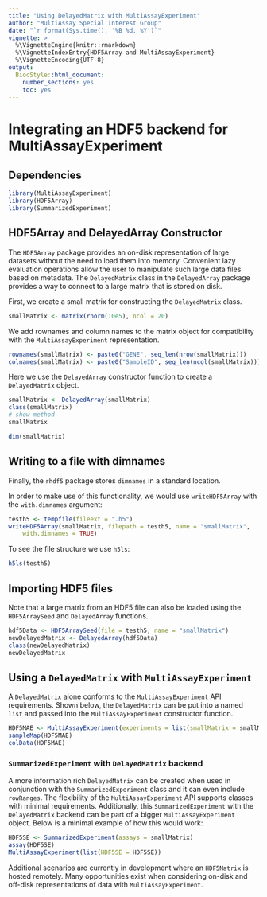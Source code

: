 ```yaml
---
title: "Using DelayedMatrix with MultiAssayExperiment"
author: "MultiAssay Special Interest Group"
date: "`r format(Sys.time(), '%B %d, %Y')`"
vignette: >
  %\VignetteEngine{knitr::rmarkdown}
  %\VignetteIndexEntry{HDF5Array and MultiAssayExperiment}
  %\VignetteEncoding{UTF-8}
output:
  BiocStyle::html_document:
    number_sections: yes
    toc: yes
---
```


# Integrating an HDF5 backend for MultiAssayExperiment

## Dependencies

```r
library(MultiAssayExperiment)
library(HDF5Array)
library(SummarizedExperiment)
```

## HDF5Array and DelayedArray Constructor

The `HDF5Array` package provides an on-disk representation of large datasets
without the need to load them into memory. Convenient lazy evaluation
operations allow the user to manipulate such large data files based on
metadata. The `DelayedMatrix` class in the `DelayedArray` package provides a
way to connect to a large matrix that is stored on disk.

First, we create a small matrix for constructing the `DelayedMatrix` class.

```r
smallMatrix <- matrix(rnorm(10e5), ncol = 20)
```

We add rownames and column names to the matrix object for compatibility with
the `MultiAssayExperiment` representation.

```r
rownames(smallMatrix) <- paste0("GENE", seq_len(nrow(smallMatrix)))
colnames(smallMatrix) <- paste0("SampleID", seq_len(ncol(smallMatrix)))
```

Here we use the `DelayedArray` constructor function to create a
`DelayedMatrix` object.

```r
smallMatrix <- DelayedArray(smallMatrix)
class(smallMatrix)
# show method
smallMatrix

dim(smallMatrix)
```

## Writing to a file with dimnames

Finally, the `rhdf5` package stores `dimnames` in a standard location.

In order to make use of this functionality, we would use `writeHDF5Array`
with the `with.dimnames` argument:

```r
testh5 <- tempfile(fileext = ".h5")
writeHDF5Array(smallMatrix, filepath = testh5, name = "smallMatrix",
    with.dimnames = TRUE)
```

To see the file structure we use `h5ls`:

```r
h5ls(testh5)
```

## Importing HDF5 files

Note that a large matrix from an HDF5 file can also be loaded using the
`HDF5ArraySeed` and `DelayedArray` functions.

```r
hdf5Data <- HDF5ArraySeed(file = testh5, name = "smallMatrix")
newDelayedMatrix <- DelayedArray(hdf5Data)
class(newDelayedMatrix)
newDelayedMatrix
```

## Using a `DelayedMatrix` with `MultiAssayExperiment`

A `DelayedMatrix` alone conforms to the `MultiAssayExperiment` API requirements.
Shown below, the `DelayedMatrix` can be put into a named `list` and passed into
the `MultiAssayExperiment` constructor function. 

```r
HDF5MAE <- MultiAssayExperiment(experiments = list(smallMatrix = smallMatrix))
sampleMap(HDF5MAE)
colData(HDF5MAE)
```

### `SummarizedExperiment` with `DelayedMatrix` backend

A more information rich `DelayedMatrix` can be created when used in conjunction
with the `SummarizedExperiment` class and it can even include `rowRanges`.
The flexibility of the `MultiAssayExperiment` API supports classes with
minimal requirements. Additionally, this `SummarizedExperiment` with the
`DelayedMatrix` backend can be part of a bigger `MultiAssayExperiment` object.
Below is a minimal example of how this would work:

```r
HDF5SE <- SummarizedExperiment(assays = smallMatrix)
assay(HDF5SE)
MultiAssayExperiment(list(HDF5SE = HDF5SE))
```

Additional scenarios are currently in development where an `HDF5Matrix` is
hosted remotely. Many opportunities exist when considering on-disk and off-disk
representations of data with `MultiAssayExperiment`.
